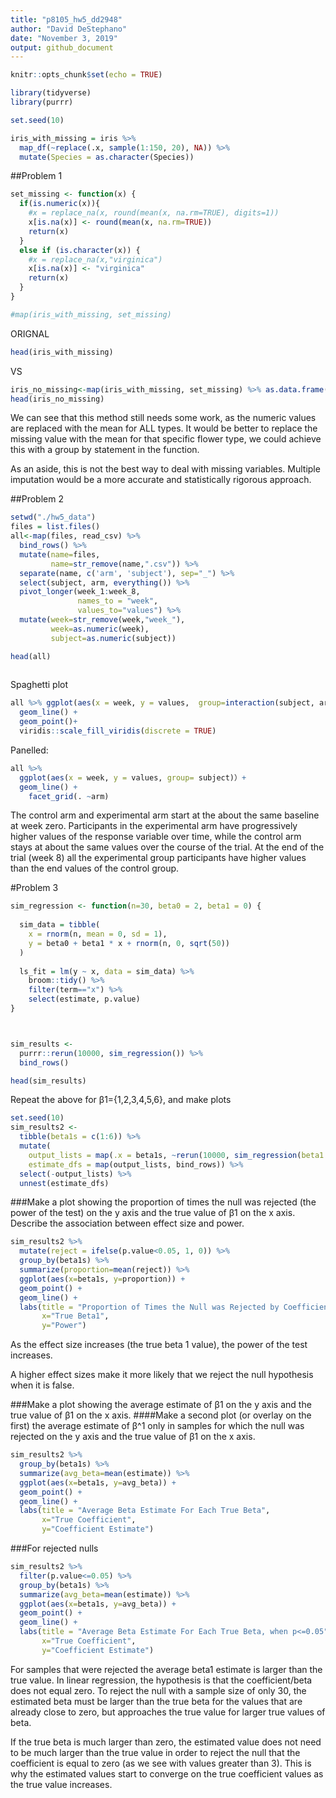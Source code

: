 ```yaml
---
title: "p8105_hw5_dd2948"
author: "David DeStephano"
date: "November 3, 2019"
output: github_document
---
```


```r
knitr::opts_chunk$set(echo = TRUE)
```

```r
library(tidyverse)
library(purrr)
```

```r
set.seed(10)

iris_with_missing = iris %>% 
  map_df(~replace(.x, sample(1:150, 20), NA)) %>%
  mutate(Species = as.character(Species))
```

##Problem 1
```r
set_missing <- function(x) {
  if(is.numeric(x)){
    #x = replace_na(x, round(mean(x, na.rm=TRUE), digits=1))
    x[is.na(x)] <- round(mean(x, na.rm=TRUE))
    return(x)
  }
  else if (is.character(x)) {
    #x = replace_na(x,"virginica")
    x[is.na(x)] <- "virginica"
    return(x)
  }
}

#map(iris_with_missing, set_missing) 

```

ORIGNAL
```r
head(iris_with_missing)
```
VS
```r
iris_no_missing<-map(iris_with_missing, set_missing) %>% as.data.frame()
head(iris_no_missing)

```
We can see that this method still needs some work, as the numeric values are replaced with the mean for ALL types. It would be better to replace the missing value with the mean for that specific flower type, we could achieve this with a group by statement in the function.

As an aside, this is not the best way to deal with missing variables. Multiple imputation would be a more accurate and statistically rigorous approach.

##Problem 2
```r
setwd("./hw5_data")
files = list.files()
all<-map(files, read_csv) %>% 
  bind_rows() %>% 
  mutate(name=files,
         name=str_remove(name,".csv")) %>% 
  separate(name, c('arm', 'subject'), sep="_") %>% 
  select(subject, arm, everything()) %>% 
  pivot_longer(week_1:week_8,
               names_to = "week",
               values_to="values") %>% 
  mutate(week=str_remove(week,"week_"),
         week=as.numeric(week),
         subject=as.numeric(subject))

head(all)
  
```
Spaghetti plot
```r
all %>% ggplot(aes(x = week, y = values,  group=interaction(subject, arm), color = arm)) +
  geom_line() +
  geom_point()+ 
  viridis::scale_fill_viridis(discrete = TRUE)
```

Panelled:
```r
all %>%
  ggplot(aes(x = week, y = values, group= subject)）+
  geom_line() + 
    facet_grid(. ~arm)
```
The control arm and experimental arm start at the about the same baseline at week zero. Participants in the experimental arm have progressively higher values of the response variable over time, while the control arm stays at about the same values over the course of the trial. At the end of the trial (week 8) all the experimental group participants have higher values than the end values of the control group.

#Problem 3

```r
sim_regression <- function(n=30, beta0 = 2, beta1 = 0) {
  
  sim_data = tibble(
    x = rnorm(n, mean = 0, sd = 1),
    y = beta0 + beta1 * x + rnorm(n, 0, sqrt(50))
  )
  
  ls_fit = lm(y ~ x, data = sim_data) %>% 
    broom::tidy() %>% 
    filter(term=="x") %>% 
    select(estimate, p.value)
}



sim_results <- 
  purrr::rerun(10000, sim_regression()) %>% 
  bind_rows()

head(sim_results)

```

Repeat the above for β1={1,2,3,4,5,6}, and make plots

```r
set.seed(10)
sim_results2 <- 
  tibble(beta1s = c(1:6)) %>% 
  mutate(
    output_lists = map(.x = beta1s, ~rerun(10000, sim_regression(beta1 = .x))),
    estimate_dfs = map(output_lists, bind_rows)) %>% 
  select(-output_lists) %>% 
  unnest(estimate_dfs)

```

###Make a plot showing the proportion of times the null was rejected (the power of the test) on the y axis and the true value of β1 on the x axis. Describe the association between effect size and power.

```r
sim_results2 %>% 
  mutate(reject = ifelse(p.value<0.05, 1, 0)) %>%
  group_by(beta1s) %>% 
  summarize(proportion=mean(reject)) %>% 
  ggplot(aes(x=beta1s, y=proportion)) + 
  geom_point() +
  geom_line() +
  labs(title = "Proportion of Times the Null was Rejected by Coefficient",
       x="True Beta1",
       y="Power")

```

As the effect size increases (the true beta 1 value), the power of the test increases. 

A higher effect sizes make it more likely that we reject the null hypothesis when it is false.


###Make a plot showing the average estimate of β1 on the y axis and the true value of β1 on the x axis. 
####Make a second plot (or overlay on the first) the average estimate of β^1 only in samples for which the null was rejected on the y axis and the true value of β1 on the x axis.
```r
sim_results2 %>% 
  group_by(beta1s) %>% 
  summarize(avg_beta=mean(estimate)) %>% 
  ggplot(aes(x=beta1s, y=avg_beta)) + 
  geom_point() +
  geom_line() +
  labs(title = "Average Beta Estimate For Each True Beta",
       x="True Coefficient",
       y="Coefficient Estimate")
```



###For rejected nulls

```r
sim_results2 %>% 
  filter(p.value<=0.05) %>% 
  group_by(beta1s) %>% 
  summarize(avg_beta=mean(estimate)) %>% 
  ggplot(aes(x=beta1s, y=avg_beta)) + 
  geom_point() +
  geom_line() +
  labs(title = "Average Beta Estimate For Each True Beta, when p<=0.05",
       x="True Coefficient",
       y="Coefficient Estimate")
```

For samples that were rejected the average beta1 estimate is larger than the true value. In linear regression, the hypothesis is that the coefficient/beta does not equal zero. To reject the null with a sample size of only 30, the estimated beta must be larger than the true beta for the values that are already close to zero, but approaches the true value for larger true values of beta. 

If the true beta is much larger than zero, the estimated value does not need to be much larger than the true value in order to reject the null that the coefficient is equal to zero (as we see with values greater than 3). This is why the estimated values start to converge on the true coefficient values as the true value increases.